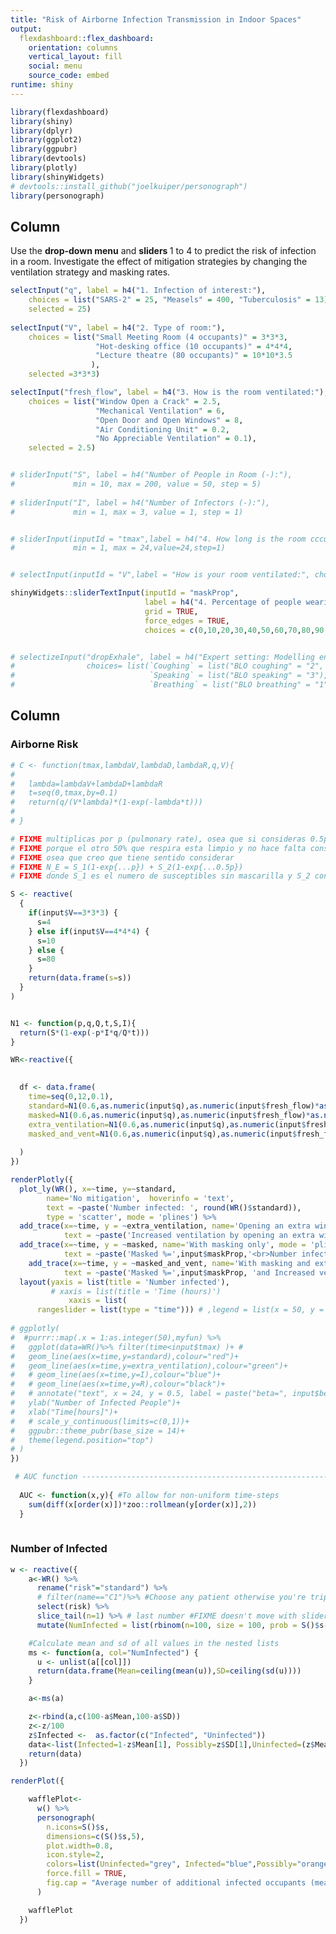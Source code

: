 ```yaml
---
title: "Risk of Airborne Infection Transmission in Indoor Spaces"
output: 
  flexdashboard::flex_dashboard:
    orientation: columns
    vertical_layout: fill
    social: menu
    source_code: embed
runtime: shiny
---
```


```r
library(flexdashboard)
library(shiny)
library(dplyr)
library(ggplot2)
library(ggpubr)
library(devtools)
library(plotly)
library(shinyWidgets)
# devtools::install_github("joelkuiper/personograph")
library(personograph)
```

Column {.sidebar}
-----------------------------------------------------------------------

<!-- 1. Select a input parameters:  -->
  
Use the <b>drop-down menu</b> and <b>sliders </b> 1 to 4 to predict the risk of infection in a room. Investigate the effect of mitigation strategies by changing the ventilation strategy and masking rates.
```r

selectInput("q", label = h4("1. Infection of interest:"), 
    choices = list("SARS-2" = 25, "Measels" = 400, "Tuberculosis" = 13), 
    selected = 25)
    
selectInput("V", label = h4("2. Type of room:"), 
    choices = list("Small Meeting Room (4 occupants)" = 3*3*3, 
                   "Hot-desking office (10 occupants)" = 4*4*4,
                   "Lecture theatre (80 occupants)" = 10*10*3.5
                  ), 
    selected =3*3*3)

selectInput("fresh_flow", label = h4("3. How is the room ventilated:"), 
    choices = list("Window Open a Crack" = 2.5, 
                   "Mechanical Ventilation" = 6,
                   "Open Door and Open Windows" = 8,
                   "Air Conditioning Unit" = 0.2,
                   "No Appreciable Ventilation" = 0.1), 
    selected = 2.5)


# sliderInput("S", label = h4("Number of People in Room (-):"),
#             min = 10, max = 200, value = 50, step = 5)
 
# sliderInput("I", label = h4("Number of Infectors (-):"),
#             min = 1, max = 3, value = 1, step = 1)


# sliderInput(inputId = "tmax",label = h4("4. How long is the room cccupied [hrs]:"),
#             min = 1, max = 24,value=24,step=1)


# selectInput(inputId = "V",label = "How is your room ventilated:", choices = c("Openable Windows","Mechanical Ventilation","Air conditioning unit","No Appreciable Ventilation"),selected = "No Appreciable Ventilation")

shinyWidgets::sliderTextInput(inputId = "maskProp",
                              label = h4("4. Percentage of people wearing masks [%]:"),
                              grid = TRUE,
                              force_edges = TRUE,
                              choices = c(0,10,20,30,40,50,60,70,80,90,100),selected = 80)


# selectizeInput("dropExhale", label = h4("Expert setting: Modelling engine choice "),
#                choices= list(`Coughing` = list("BLO coughing" = "2", "Duguid" = "4", "L&R" = "5"),
#                              `Speaking` = list("BLO speaking" = "3"),
#                              `Breathing` = list("BLO breathing" = "1")))
```

<!-- si la persona infectada lleva mascarilla entonces el 0.5 aplica a q, no a p -->
<!-- N_E = S_1(1-exp{...p}) + S_2(1-exp{...0.5p}) -->
<!-- multiplicas por p (pulmonary rate), osea que si consideras 0.5p lo que dices es que esa persona respira el 50% -->

Column {data-width=650}
-----------------------------------------------------------------------

<!-- ### How to use this dashboard: -->

<!-- This dashboard tool is intended as a way of evaluating current exposure from airborne infectionn in an indoor space.  -->

<!-- * **Airborne Risk**:  Evaluate the risk of infection from an airborne microorganism by using the sliders and drop-down menus select the type of room, type of ventilation and number of occupants. -->
<!-- * **Mitigation Strategies**: you can control the risk by investigating "what-if" scenarios, including what happens if 50% of the participatns are masked versus if you can open a window. -->

### Airborne Risk

```r
# C <- function(tmax,lambdaV,lambdaD,lambdaR,q,V){
#   
#   lambda=lambdaV+lambdaD+lambdaR
#   t=seq(0,tmax,by=0.1)
#   return(q/(V*lambda)*(1-exp(-lambda*t)))
#   
# }

# FIXME multiplicas por p (pulmonary rate), osea que si consideras 0.5p lo que dices es que esa persona respira el 50%
# FIXME porque el otro 50% que respira esta limpio y no hace falta considerarlo)
# FIXME osea que creo que tiene sentido considerar
# FIXME N_E = S_1(1-exp{...p}) + S_2(1-exp{...0.5p})
# FIXME donde S_1 es el numero de susceptibles sin mascarilla y S_2 con mascarilla

S <- reactive(
  {
    if(input$V==3*3*3) {
      s=4
    } else if(input$V==4*4*4) {
      s=10
    } else {
      s=80
    }
    return(data.frame(s=s))
  }
)


N1 <- function(p,q,Q,t,S,I){
  return(S*(1-exp(-p*I*q/Q*t)))
}

WR<-reactive({

  
  df <- data.frame(
    time=seq(0,12,0.1),
    standard=N1(0.6,as.numeric(input$q),as.numeric(input$fresh_flow)*as.numeric(input$V),seq(0,12,0.1),S()$s,1),
    masked=N1(0.6,as.numeric(input$q),as.numeric(input$fresh_flow)*as.numeric(input$V),seq(0,12,0.1),S()$s*(1-as.numeric(input$maskProp)/100),1)+N1(0.6*0.5,as.numeric(input$q),as.numeric(input$fresh_flow)*as.numeric(input$V),seq(0,12,0.1),S()$s*(as.numeric(input$maskProp)/100),1),
    extra_ventilation=N1(0.6,as.numeric(input$q),as.numeric(input$fresh_flow)*as.numeric(input$V)*1.2,seq(0,12,0.1),S()$s,1),
    masked_and_vent=N1(0.6,as.numeric(input$q),as.numeric(input$fresh_flow)*as.numeric(input$V)*1.2,seq(0,12,0.1),S()$s*(1-as.numeric(input$maskProp)/100),1)+N1(0.6*0.5,as.numeric(input$q),as.numeric(input$fresh_flow)*as.numeric(input$V)*1.2,seq(0,12,0.1),S()$s*(as.numeric(input$maskProp)/100),1)
    
  )
})

renderPlotly({
  plot_ly(WR(), x=~time, y=~standard,
        name='No mitigation',  hoverinfo = 'text',
        text = ~paste('Number infected: ', round(WR()$standard)),
        type = 'scatter', mode = 'plines') %>%
  add_trace(x=~time, y = ~extra_ventilation, name='Opening an extra window only', mode = 'plines',
            text = ~paste('Increased ventilation by opening an extra window','<br>Number infected: ', round(WR()$extra_ventilation))) %>%
  add_trace(x=~time, y = ~masked, name='With masking only', mode = 'plines',
            text = ~paste('Masked %=',input$maskProp,'<br>Number infected: ', round(WR()$masked))) %>%
    add_trace(x=~time, y = ~masked_and_vent, name='With masking and extra window open', mode = 'plines',
            text = ~paste('Masked %=',input$maskProp, 'and Increased ventilation by opening an extra window','<br>Number infected: ', round(WR()$masked_and_vent))) %>%
  layout(yaxis = list(title = 'Number infected'), 
         # xaxis = list(title = 'Time (hours)')
             xaxis = list(
      rangeslider = list(type = "time"))) # ,legend = list(x = 50, y = 2)
  
# ggplotly(
#  #purrr::map(.x = 1:as.integer(50),myfun) %>%
#   ggplot(data=WR()%>% filter(time<input$tmax) )+ #
#   geom_line(aes(x=time,y=standard),colour="red")+
#   geom_line(aes(x=time,y=extra_ventilation),colour="green")+
#   # geom_line(aes(x=time,y=I),colour="blue")+
#   # geom_line(aes(x=time,y=R),colour="black")+
#   # annotate("text", x = 24, y = 0.5, label = paste("beta=", input$beta,",","R0=",(input$beta)*input$delta/(input$gamma+input$delta)/input$delta))+
#   ylab("Number of Infected People")+
#   xlab("Time[hours]")+
#   # scale_y_continuous(limits=c(0,1))+
#   ggpubr::theme_pubr(base_size = 14)+
#   theme(legend.position="top")
# )
})
```

```r

 # AUC function -------------------------------------------------------
  
  AUC <- function(x,y){ #To allow for non-uniform time-steps
    sum(diff(x[order(x)])*zoo::rollmean(y[order(x)],2))
  }
  

```

### Number of Infected

```r

w <- reactive({
    a<-WR() %>%
      rename("risk"="standard") %>% 
      # filter(name=="C1")%>% #Choose any patient otherwise you're triplicating the subsequent calculations
      select(risk) %>%
      slice_tail(n=1) %>% # last number #FIXME doesn't move with slider
      mutate(NumInfected = list(rbinom(n=100, size = 100, prob = S()$s-risk)))

    #Calculate mean and sd of all values in the nested lists
    ms <- function(a, col="NumInfected") {
      u <- unlist(a[[col]])
      return(data.frame(Mean=ceiling(mean(u)),SD=ceiling(sd(u))))
    }

    a<-ms(a)

    z<-rbind(a,c(100-a$Mean,100-a$SD))
    z<-z/100
    z$Infected <-  as.factor(c("Infected", "Uninfected"))
    data<-list(Infected=1-z$Mean[1], Possibly=z$SD[1],Uninfected=(z$Mean[1]+z$SD[1]) )
    return(data)
  })

renderPlot({

    wafflePlot<-
      w() %>%
      personograph(
        n.icons=S()$s,
        dimensions=c(S()$s,5),
        plot.width=0.8,
        icon.style=2,
        colors=list(Uninfected="grey", Infected="blue",Possibly="orange"),
        force.fill = TRUE,
        fig.cap = "Average number of additional infected occupants (mean=blue, SD=orange)"
      )

    wafflePlot
  })
```

<!-- ```{r} -->
<!-- list(Infected=0.5, Possibly=0.1,Uninfected=1-(0.5+0.1))%>%  -->
<!-- personograph( -->
<!--         n.icons=50, -->
<!--         dimensions=c(5,10), -->
<!--         plot.width=0.8, -->
<!--         icon.style=2, -->
<!--         colors=list(Uninfected="grey", Infected="blue",Possibly="orange"), -->
<!--         force.fill = TRUE, -->
<!--         fig.cap = "Number of additional infected occupants per 100 (mean=blue, SD=orange)" -->
<!--       ) -->
<!-- ``` -->

